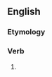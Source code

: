 ==English==

===Etymology===
{{suffix|seek|est|lang=en}}

===Verb===
{{head|en|verb form}}

# {{en-archaic second-person singular of|seek}}